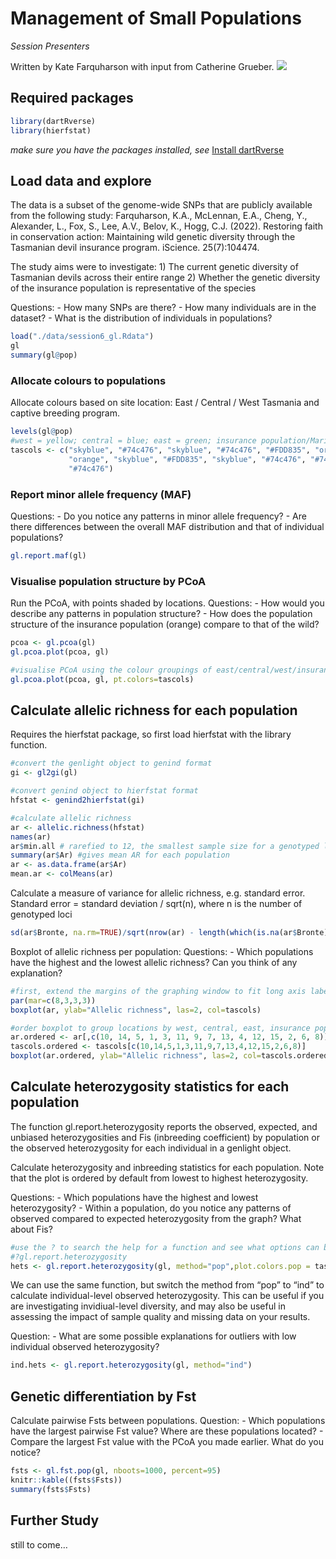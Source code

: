 # Management of Small Populations

*Session Presenters*

Written by Kate Farquharson with input from Catherine Grueber.
![](images/Presentersxx.png)

## Required packages

```r
library(dartRverse)
library(hierfstat)

```

*make sure you have the packages installed, see* [Install dartRverse](install.qmd)

## Load data and explore

The data is a subset of the genome-wide SNPs that are publicly available from the following study: Farquharson, K.A., McLennan, E.A., Cheng, Y., Alexander, L., Fox, S., Lee, A.V., Belov, K., Hogg, C.J. (2022). Restoring faith in conservation action: Maintaining wild genetic diversity through the Tasmanian devil insurance program. iScience. 25(7):104474.

The study aims were to investigate: 1) The current genetic diversity of Tasmanian devils across their entire range 2) Whether the genetic diversity of the insurance population is representative of the species

Questions: - How many SNPs are there? - How many individuals are in the dataset? - What is the distribution of individuals in populations?

```r
load("./data/session6_gl.Rdata")
gl
summary(gl@pop)
```

### Allocate colours to populations

Allocate colours based on site location: East / Central / West Tasmania and captive breeding program.

```r
levels(gl@pop)
#west = yellow; central = blue; east = green; insurance population/Maria Island = orange
tascols <- c("skyblue", "#74c476", "skyblue", "#74c476", "#FDD835", "orange", "skyblue",
             "orange", "skyblue", "#FDD835", "skyblue", "#74c476", "#74c476", "#FDD835",
             "#74c476")
```

### Report minor allele frequency (MAF)

Questions: - Do you notice any patterns in minor allele frequency? - Are there differences between the overall MAF distribution and that of individual populations?

```r
gl.report.maf(gl)
```

### Visualise population structure by PCoA

Run the PCoA, with points shaded by locations. Questions: - How would you describe any patterns in population structure? - How does the population structure of the insurance population (orange) compare to that of the wild?

```r
pcoa <- gl.pcoa(gl)
gl.pcoa.plot(pcoa, gl)

#visualise PCoA using the colour groupings of east/central/west/insurance population
gl.pcoa.plot(pcoa, gl, pt.colors=tascols)
```

## Calculate allelic richness for each population

Requires the hierfstat package, so first load hierfstat with the library function.

```r

#convert the genlight object to genind format
gi <- gl2gi(gl)

#convert genind object to hierfstat format
hfstat <- genind2hierfstat(gi)

#calculate allelic richness
ar <- allelic.richness(hfstat)
names(ar)
ar$min.all # rarefied to 12, the smallest sample size for a genotyped locus
summary(ar$Ar) #gives mean AR for each population
ar <- as.data.frame(ar$Ar)
mean.ar <- colMeans(ar)
```

Calculate a measure of variance for allelic richness, e.g. standard error. Standard error = standard deviation / sqrt(n), where n is the number of genotyped loci

```r
sd(ar$Bronte, na.rm=TRUE)/sqrt(nrow(ar) - length(which(is.na(ar$Bronte))))
```

Boxplot of allelic richness per population: Questions: - Which populations have the highest and the lowest allelic richness? Can you think of any explanation?

```r
#first, extend the margins of the graphing window to fit long axis labels
par(mar=c(8,3,3,3))
boxplot(ar, ylab="Allelic richness", las=2, col=tascols)

#order boxplot to group locations by west, central, east, insurance population
ar.ordered <- ar[,c(10, 14, 5, 1, 3, 11, 9, 7, 13, 4, 12, 15, 2, 6, 8)]
tascols.ordered <- tascols[c(10,14,5,1,3,11,9,7,13,4,12,15,2,6,8)]
boxplot(ar.ordered, ylab="Allelic richness", las=2, col=tascols.ordered)
```

## Calculate heterozygosity statistics for each population

The function gl.report.heterozygosity reports the observed, expected, and unbiased heterozygosities and Fis (inbreeding coefficient) by population or the observed heterozygosity for each individual in a genlight object.

Calculate heterozygosity and inbreeding statistics for each population. Note that the plot is ordered by default from lowest to highest heterozygosity.

Questions: - Which populations have the highest and lowest heterozygosity? - Within a population, do you notice any patterns of observed compared to expected heterozygosity from the graph? What about Fis?

```r
#use the ? to search the help for a function and see what options can be specified
#?gl.report.heterozygosity
hets <- gl.report.heterozygosity(gl, method="pop",plot.colors.pop = tascols)
```

We can use the same function, but switch the method from "pop" to "ind" to calculate individual-level observed heterozygosity. This can be useful if you are investigating invidiual-level diversity, and may also be useful in assessing the impact of sample quality and missing data on your results.

Question: - What are some possible explanations for outliers with low individual observed heterozygosity?

```r
ind.hets <- gl.report.heterozygosity(gl, method="ind")
```

## Genetic differentiation by Fst

Calculate pairwise Fsts between populations. Question: - Which populations have the largest pairwise Fst value? Where are these populations located? - Compare the largest Fst value with the PCoA you made earlier. What do you notice?

```r
fsts <- gl.fst.pop(gl, nboots=1000, percent=95)
knitr::kable((fsts$Fsts))
summary(fsts$Fsts)
```


## Further Study

still to come...

